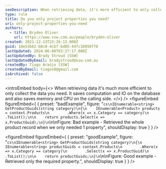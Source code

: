 ```yaml
---
seoDescription: When retrieving data, it's more efficient to only collect the necessary information, reducing computation, IO, memory usage, and CPU load on the calling side.
type: rule
title: Do you only project properties you need?
uri: only-project-properties-you-need
authors:
  - title: Bryden Oliver
    url: https://www.ssw.com.au/people/bryden-oliver
created: 2021-12-13T23:26:13.000Z
guid: 18e53b62-b8c0-4cbf-bd85-447c10950f70
lastUpdated: 2024-06-08T03:27:17.000Z
lastUpdatedBy: Brady Stroud [SSW]
lastUpdatedByEmail: bradystroud@ssw.com.au
createdBy: Tiago Araújo [SSW]
createdByEmail: tiagov8@gmail.com
isArchived: false
---
```


<introEmbed
  body={<>
When retrieving data it's much more efficient to only collect the data you need. It saves computation and IO on the database and also saves memory and CPU on the calling side.
  </>}
/>
<figureEmbed figureEmbed={ {
  preset: "badExample",
  figure: "```cs\nIEnumerable<string> GetProductGuids(string category)\n{\n    IEnumerable<Product> products = context.Products\n        .Where(x => x.Category == category)\n        .ToList();\n\n    return products.Select(x => x.ProductGuid);\n}\n```\n\nFigure: Bad example - Retrieved the whole product record when we only needed 1 property",
  shouldDisplay: true
} } />

<figureEmbed figureEmbed={ {
  preset: "goodExample",
  figure: "```cs\nIEnumerable<string> GetProductGuids(string category)\n{\n    IEnumerable<string> productGuids = context.Products\n        .Where(x => x.Category == category)\n        .Select(x => x.ProductGuid)\n        .ToList();\n\n    return productGuids;\n}\n```\n\nFigure: Good example - Retrieved only the required property.",
  shouldDisplay: true
} } />
